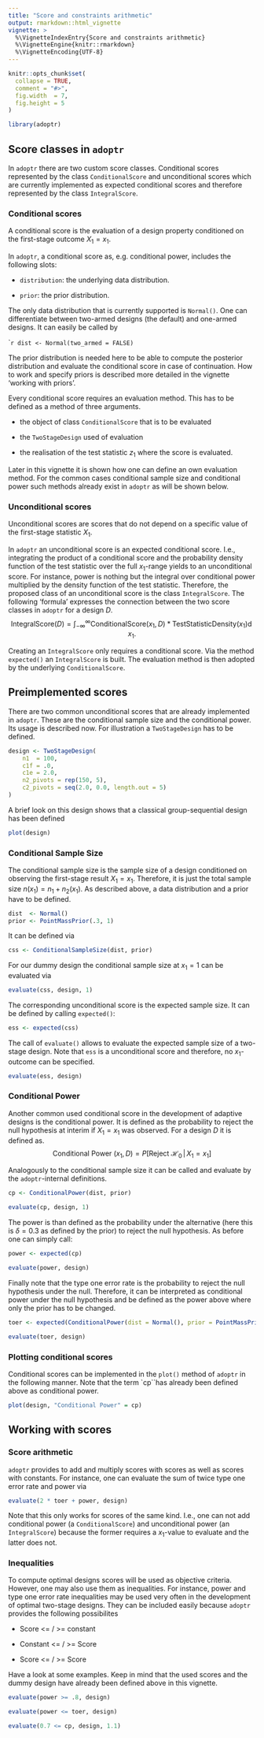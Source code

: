 ```yaml
---
title: "Score and constraints arithmetic"
output: rmarkdown::html_vignette
vignette: >
  %\VignetteIndexEntry{Score and constraints arithmetic}
  %\VignetteEngine{knitr::rmarkdown}
  %\VignetteEncoding{UTF-8}
---
```


```r
knitr::opts_chunk$set(
  collapse = TRUE,
  comment = "#>",
  fig.width  = 7,
  fig.height = 5
)
```

```r
library(adoptr)
```

## Score classes in `adoptr`

In `adoptr` there are two custom score classes. 
Conditional scores represented by the class `ConditionalScore` and 
unconditional scores which are currently implemented as expected conditional
scores and therefore represented by the class `IntegralScore`.



### Conditional scores

A conditional score is the evaluation of a design property conditioned
on the first-stage outcome $X_1 = x_1$.

In `adoptr`, a conditional score as, e.g. conditional power, 
includes the following slots:

- `distribution`: the underlying data distribution. 

- `prior`: the prior distribution. 

The only data distribution that is currently supported is `Normal()`.
One can differentiate between two-armed designs (the default) and 
one-armed designs. It can easily be called by 

````r
dist <- Normal(two_armed = FALSE)
```

The prior distribution is needed here to be able to compute the 
posterior distribution and evaluate the conditional score in case of continuation.
How to work and specify priors is described more detailed in the vignette
'working with priors'.

Every conditional score requires an evaluation method. 
This has to be defined as a method of three arguments. 

- the object of class `ConditionalScore` that is to be evaluated

- the `TwoStageDesign` used of evaluation

- the realisation of the test statistic $z_1$ where the score is evaluated.

Later in this vignette it is shown how one can define an own evaluation
method.
For the common cases conditional sample size and conditional power
such methods already exist in `adoptr` as will be shown below.



### Unconditional scores

Unconditional scores are scores that do not depend on a specific value
of the first-stage statistic $X_1$. 

In `adoptr` an unconditional score is an expected conditional score.
I.e., integrating the product of a conditional score and the probability 
density function of the test statistic over the full $x_1$-range
yields to an unconditional score. 
For instance, power is nothing but the integral over conditional power
multiplied by the density function of the test statistic.
Therefore, the proposed class of an unconditional score is the 
class `IntegralScore`.
The following 'formula' expresses the connection between the two score classes
in `adoptr` for a design $D$.
$$
\text{IntegralScore} (D) = \int_{-\infty}^{\infty} \text{ConditionalScore}(x_1, D) *
\text{TestStatisticDensity} (x_1) \operatorname{d} x_1.
$$

Creating an `IntegralScore` only requires a conditional score.
Via the method `expected()` an `IntegralScore` is built.
The evaluation method is then adopted by the underlying `ConditionalScore`.



## Preimplemented scores

There are two common unconditional scores that are already implemented
in `adoptr`. These are the conditional sample size and the conditional power.
Its usage is described now.
For illustration a `TwoStageDesign` has to be defined.

```r
design <- TwoStageDesign(
    n1  = 100,
    c1f = .0,
    c1e = 2.0,
    n2_pivots = rep(150, 5),
    c2_pivots = seq(2.0, 0.0, length.out = 5)
)
```

A brief look on this design shows that a classical group-sequential design
has been defined

```r
plot(design)
```


### Conditional Sample Size

The conditional sample size is the sample size of a design conditioned
on observing the first-stage result $X_1 = x_1$. 
Therefore, it is just the total sample size $n(x_1) = n_1 + n_2(x_1)$.
As described above, a data distribution and a prior have to be defined.
```r
dist  <- Normal()
prior <- PointMassPrior(.3, 1)
```


It can be defined via

```r
css <- ConditionalSampleSize(dist, prior)
```

For our dummy design the conditional sample size at $x_1 = 1$ can be evaluated
via

```r
evaluate(css, design, 1)
```


The corresponding unconditional score is the expected sample size.
It can be defined by calling `expected()`:

```r
ess <- expected(css)
```

The call of `evaluate()` allows to evaluate the expected sample size of
a two-stage design.
Note that `ess` is a unconditional score and therefore, no $x_1$-outcome
can be specified.

```r
evaluate(ess, design)
```


### Conditional Power  

Another common used conditional score in the development of adaptive designs
is the conditional power. It is defined as the probability to reject
the null hypothesis at interim if $X_1 = x_1$ was observed. 
For a design $D$ it is defined as.
$$
\text{Conditional Power }(x_1, D) = P[\text{Reject } \mathcal{H}_0 \, | \, X_1 = x_1]
$$

Analogously to the conditional sample size it can be called and evaluate
by the `adoptr`-internal definitions.

```r
cp <- ConditionalPower(dist, prior)

evaluate(cp, design, 1)
```

The power is than defined as the probability under the alternative 
(here this is $\delta = 0.3$ as defined by the prior) to reject 
the null hypothesis. 
As before one can simply call:

```r
power <- expected(cp)

evaluate(power, design)
```


Finally note that the type one error rate is the probability to reject
the null hypothesis under the null. 
Therefore, it can be interpreted as conditional power under the null hypothesis
and be defined as the power above where only the prior has to be changed.

```r
toer <- expected(ConditionalPower(dist = Normal(), prior = PointMassPrior(0.0, 1)))

evaluate(toer, design)
```

### Plotting conditional scores

Conditional scores can be implemented in the `plot()` method
of `adoptr` in the following manner.
Note that the term `cp``has already been defined above as conditional power.

```r
plot(design, "Conditional Power" = cp)
```



## Working with scores


### Score arithmetic

`adoptr` provides to add and multiply scores with scores as well as
scores with constants. 
For instance, one can evaluate the sum of twice type one error rate and 
power via

```r
evaluate(2 * toer + power, design)
```

Note that this only works for scores of the same kind.
I.e., one can not add conditional power (a `ConditionalScore`)
and unconditional power (an `IntegralScore`) because the former
requires a $x_1$-value to evaluate and the latter does not.



### Inequalities

To compute optimal designs scores will be used as objective criteria.
However, one may also use them as inequalities.
For instance, power and type one error rate inequalities may be used
very often in the development of optimal two-stage designs. 
They can be included easily because `adoptr` provides the following
possibilites

- Score <= / >= constant

- Constant <= / >= Score

- Score <= / >= Score

Have a look at some examples. Keep in mind that the used scores and the
dummy design have already been defined above in this vignette.

```r
evaluate(power >= .8, design)

evaluate(power <= toer, design)

evaluate(0.7 <= cp, design, 1.1)
```
